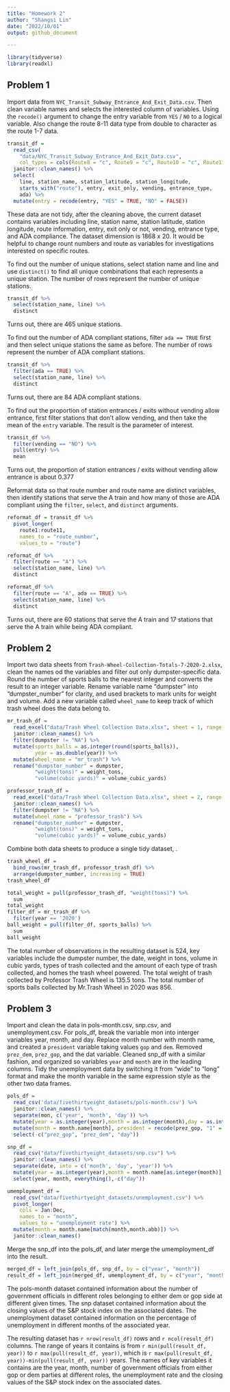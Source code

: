 ```yaml
---
title: "Homework 2"
author: "Shangsi Lin"
date: "2022/10/01"
output: github_document

---
```


```r
library(tidyverse)
library(readxl)
```

## Problem 1

Import data from `NYC_Transit_Subway_Entrance_And_Exit_Data.csv`. Then clean variable names and selects the interested column of variables. Using the `recode()` argument to change the entry variable from `YES` / `NO` to a logical variable. Also change the route 8-11 data type from double to character as the route 1-7 data.

```r
transit_df = 
  read_csv(
    "data/NYC_Transit_Subway_Entrance_And_Exit_Data.csv",
    col_types = cols(Route8 = "c", Route9 = "c", Route10 = "c", Route11 = "c")) %>% 
  janitor::clean_names() %>% 
  select(
    line, station_name, station_latitude, station_longitude, 
    starts_with("route"), entry, exit_only, vending, entrance_type, 
    ada) %>% 
  mutate(entry = recode(entry, "YES" = TRUE, "NO" = FALSE))
```

These data are not tidy, after the cleaning above, the current dataset contains variables including line, station name, station latitude, station longitude, route information, entry, exit only or not, vending, entrance type, and ADA compliance. The dataset dimension is 1868 x 20. It would be helpful to change rount numbers and route as variables for investigations interested on specific routes.

To find out the number of unique stations, select station name and line and use `distinct()` to find all unique combinations that each represents a unique station. The number of rows represent the number of unique stations.

```r
transit_df %>% 
  select(station_name, line) %>% 
  distinct
```

Turns out, there are 465 unique stations.

To find out the number of ADA compliant stations, filter `ada == TRUE` first and then select unique stations the same as before. The number of rows represent the number of ADA compliant stations.

```r
transit_df %>% 
  filter(ada == TRUE) %>% 
  select(station_name, line) %>% 
  distinct
```

Turns out, there are 84 ADA compliant stations.

To find out the proportion of station entrances / exits without vending allow entrance, first filter stations that don't allow vending, and then take the mean of the `entry` variable. The result is the parameter of interest.

```r
transit_df %>% 
  filter(vending == "NO") %>% 
  pull(entry) %>% 
  mean
```

Turns out, the proportion of station entrances / exits without vending allow entrance is about 0.377

Reformat data so that route number and route name are distinct variables, then identify stations that serve the A train and how many of those are ADA compliant using the `filter`, `select`, and `distinct` arguments.

```r
reformat_df = transit_df %>% 
  pivot_longer(
    route1:route11,
    names_to = "route_number",
    values_to = "route") 

reformat_df %>%   
  filter(route == "A") %>% 
  select(station_name, line) %>% 
  distinct

reformat_df %>% 
  filter(route == "A", ada == TRUE) %>% 
  select(station_name, line) %>% 
  distinct
```

Turns out, there are 60 stations that serve the A train and 17 stations that serve the A train while being ADA compliant.

## Problem 2

Import two data sheets from `Trash-Wheel-Collection-Totals-7-2020-2.xlsx`, clean the names od the variables and filter out only dumpster-specific data. Round the number of sports balls to the nearest integer and converts the result to an integer variable. Rename variable name "dumpster" into "dumpster_number" for clarity, and used brackets to mark units for weight and volume. Add a new variable called `wheel_name` to keep track of which trash wheel does the data belong to. 

```r
mr_trash_df = 
  read_excel("data/Trash Wheel Collection Data.xlsx", sheet = 1, range = "A2:N549") %>% 
  janitor::clean_names() %>% 
  filter(dumpster != "NA") %>% 
  mutate(sports_balls = as.integer(round(sports_balls)),
         year = as.double(year)) %>% 
  mutate(wheel_name = "mr_trash") %>% 
  rename("dumpster_number" = dumpster,
         "weight(tons)" = weight_tons,
         "volume(cubic yards)" = volume_cubic_yards)

professor_trash_df = 
  read_excel("data/Trash Wheel Collection Data.xlsx", sheet = 2, range = "A2:M96") %>%
  janitor::clean_names() %>% 
  filter(dumpster != "NA") %>% 
  mutate(wheel_name = "professor_trash") %>% 
  rename("dumpster_number" = dumpster,
         "weight(tons)" = weight_tons,
         "volume(cubic yards)" = volume_cubic_yards)
```

Combine both data sheets to produce a single tidy dataset, .

```r
trash_wheel_df = 
  bind_rows(mr_trash_df, professor_trash_df) %>% 
  arrange(dumpster_number, increasing = TRUE)
trash_wheel_df
```

```r
total_weight = pull(professor_trash_df, "weight(tons)") %>% 
  sum
total_weight
filter_df = mr_trash_df %>% 
  filter(year == '2020') 
ball_weight = pull(filter_df, sports_balls) %>% 
  sum
ball_weight
```

The total number of observations in the resulting dataset is 524, key variables include the dumpster number, the date, weight in tons, volume in cubic yards, types of trash collected and the amount of each type of trash collected, and homes the trash wheel powered. The total weight of trash collected by Professor Trash Wheel is 135.5 tons. The total number of sports balls collected by Mr.Trash Wheel in 2020 was 856.

## Problem 3
 
Import and clean the data in pols-month.csv, snp.csv, and unemployment.csv. For pols_df, break the variable mon into interger variables year, month, and day. Replace month number with month name, and created a `president` variable taking values `gop` and `dem`. Removed `prez_dem`, `prez_gop`, and the dat variable. Cleaned snp_df with a similar fashion, and organized so variables `year` and `month` are in the leading columns. Tidy the unemployment data by switching it from "wide" to "long" format and make the month variable in the same expression style as the other two data frames.
         
```r
pols_df = 
  read_csv('data/fivethirtyeight_datasets/pols-month.csv') %>% 
  janitor::clean_names() %>% 
  separate(mon, c('year', 'month', 'day')) %>% 
  mutate(year = as.integer(year),month = as.integer(month),day = as.integer(day)) %>% 
  mutate(month = month.name[month], president = recode(prez_gop, "1" = "gop", "0" = "dem")) %>% 
  select(-c("prez_gop", "prez_dem", "day")) 

snp_df = 
  read_csv("data/fivethirtyeight_datasets/snp.csv") %>%
  janitor::clean_names() %>% 
  separate(date, into = c('month', 'day', 'year')) %>% 
  mutate(year = as.integer(year),month = month.name[as.integer(month)],day = as.integer(day)) %>% 
  select(year, month, everything(),-c("day")) 

umemployment_df = 
  read_csv("data/fivethirtyeight_datasets/unemployment.csv") %>%
  pivot_longer(
    cols = Jan:Dec,
    names_to = "month",
    values_to = "unemployment rate") %>% 
  mutate(month = month.name[match(month,month.abb)]) %>% 
  janitor::clean_names()
```

Merge the snp_df into the pols_df, and later merge the umemployment_df into the result.

```r
merged_df = left_join(pols_df, snp_df, by = c("year", "month"))
result_df = left_join(merged_df, umemployment_df, by = c("year", "month"))
```

The pols-month dataset contained information about the number of government officials in different roles belonging to either dem or gop side at different given times. The snp dataset contained information about the closing values of the S&P stock index on the associated dates. The unemployment dataset contained information on the percentage of unemployment in different months of the associated year.

The resulting dataset has `r nrow(result_df)` rows and `r ncol(result_df)` columns. The range of years it contains is from `r min(pull(result_df, year))` to `r max(pull(result_df, year))`, which is `r max(pull(result_df, year))-min(pull(result_df, year))` years. The names of key variables it contains are the year, month, number of government officials from either gop or dem parties at different roles, the unemployment rate and the closing values of the S&P stock index on the associated dates.